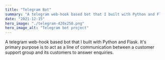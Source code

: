 ```yaml
---
title: "Telegram Bot"
summary: "A telegram web-hook based bot that I built with Python and Flask. It's primary purpose is to act as a line of communication between a customer support group and its customers to answer enquiries."
date: "2021-12-15"
hero_image: "./telegram-420x250.png"
hero_image_alt: "Telegram bot project"
---
```

A telegram web-hook based bot that I built with Python and Flask. It's primary purpose is to act as a line of communication between a customer support group and its customers to answer enquiries.